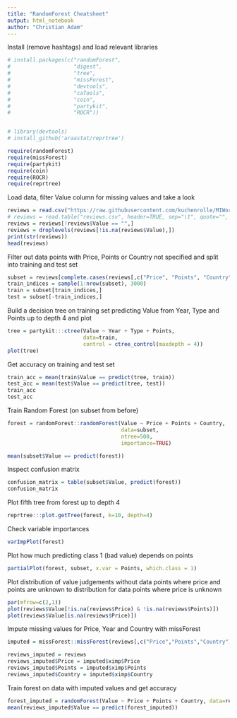 ```yaml
---
title: "RandomForest Cheatsheet"
output: html_notebook
author: "Christian Adam"
---
```


Install (remove hashtags) and load relevant libraries

```r
# install.packages(c("randomForest",
#                    "digest",
#                    "tree",
#                    "missForest",
#                    "devtools",
#                    "caTools",
#                    "coin",
#                    "partykit",
#                    "ROCR"))


# library(devtools)
# install_github('araastat/reprtree')

require(randomForest)
require(missForest)
require(partykit)
require(coin)
require(ROCR)
require(reprtree)
```


Load data, filter Value column for missing values and take a look

```r
reviews = read.csv("https://raw.githubusercontent.com/kuchenrolle/MIWorkshop/master/reviews.csv", sep="\t", quote="", comment.char="")
# reviews = read.table("reviews.csv", header=TRUE, sep="\t", quote="", comment.char = "")
reviews = reviews[!reviews$Value == "",]
reviews = droplevels(reviews[!is.na(reviews$Value),])
print(str(reviews))
head(reviews)
```


Filter out data points with Price, Points or Country not specified and split into training and test set

```r
subset = reviews[complete.cases(reviews[,c("Price", "Points", "Country")]),]
train_indices = sample(1:nrow(subset), 3000)
train = subset[train_indices,]
test = subset[-train_indices,]
```


Build a decision tree on training set predicting Value from Year, Type and Points up to depth 4 and plot

```r
tree = partykit:::ctree(Value ~ Year + Type + Points,
                        data=train,
                        control = ctree_control(maxdepth = 4))
plot(tree)
```


Get accuracy on training and test set

```r
train_acc = mean(train$Value == predict(tree, train))
test_acc = mean(test$Value == predict(tree, test))
train_acc
test_acc
```


Train Random Forest (on subset from before)

```r
forest = randomForest::randomForest(Value ~ Price + Points + Country,
                                    data=subset,
                                    ntree=500,
                                    importance=TRUE)

mean(subset$Value == predict(forest))
```


Inspect confusion matrix

```r
confusion_matrix = table(subset$Value, predict(forest))
confusion_matrix
```


Plot fifth tree from forest up to depth 4

```r
reprtree:::plot.getTree(forest, k=10, depth=4)
```


Check variable importances

```r
varImpPlot(forest)
```


Plot how much predicting class 1 (bad value) depends on points

```r
partialPlot(forest, subset, x.var = Points, which.class = 1)
```


Plot distribution of value judgements without data points where price and points are unknown to distribution for data points where price is unknown

```r
par(mfrow=c(2,1))
plot(reviews$Value[!is.na(reviews$Price) & !is.na(reviews$Points)])
plot(reviews$Value[is.na(reviews$Price)])
```


Impute missing values for Price, Year and Country with missForest

```r
imputed = missForest::missForest(reviews[,c("Price","Points","Country")])

reviews_imputed = reviews
reviews_imputed$Price = imputed$ximp$Price
reviews_imputed$Points = imputed$ximp$Points
reviews_imputed$Country = imputed$ximp$Country
```


Train forest on data with imputed values and get accuracy

```r
forest_imputed = randomForest(Value ~ Price + Points + Country, data=reviews_imputed, ntree=500)
mean(reviews_imputed$Value == predict(forest_imputed))
```
